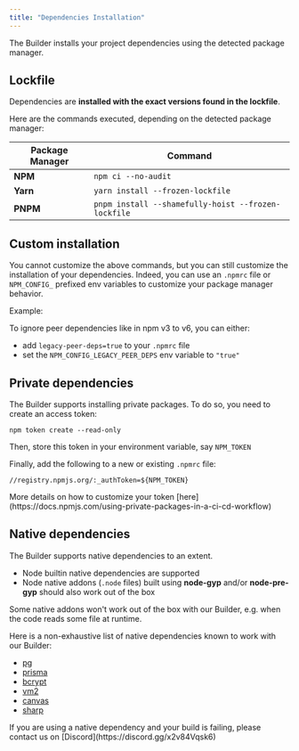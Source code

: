 ```yaml
---
title: "Dependencies Installation"
---
```


The Builder installs your project dependencies using the detected package
manager.

## Lockfile

Dependencies are **installed with the exact versions found in the lockfile**.

Here are the commands executed, depending on the detected package manager:

| Package Manager | Command                                             |
| --------------- | --------------------------------------------------- |
| **NPM**         | `npm ci --no-audit`                                 |
| **Yarn**        | `yarn install --frozen-lockfile`                    |
| **PNPM**        | `pnpm install --shamefully-hoist --frozen-lockfile` |

## Custom installation

You cannot customize the above commands, but you can still customize the
installation of your dependencies. Indeed, you can use an `.npmrc` file or
`NPM_CONFIG_` prefixed env variables to customize your package manager behavior.

Example:

To ignore peer dependencies like in npm v3 to v6, you can either:

- add `legacy-peer-deps=true` to your `.npmrc` file
- set the `NPM_CONFIG_LEGACY_PEER_DEPS` env variable to `"true"`

## Private dependencies

The Builder supports installing private packages. To do so, you need to create
an access token:

```
npm token create --read-only
```

Then, store this token in your environment variable, say `NPM_TOKEN`

Finally, add the following to a new or existing `.npmrc` file:

```
//registry.npmjs.org/:_authToken=${NPM_TOKEN}
```

<Tip>
  More details on how to customize your token
  [here](https://docs.npmjs.com/using-private-packages-in-a-ci-cd-workflow)
</Tip>

## Native dependencies

The Builder supports native dependencies to an extent.

- Node builtin native dependencies are supported
- Node native addons (`.node` files) built using **node-gyp** and/or
  **node-pre-gyp** should also work out of the box

Some native addons won't work out of the box with our Builder, e.g. when the
code reads some file at runtime.

Here is a non-exhaustive list of native dependencies known to work with our
Builder:

- [pg](https://www.npmjs.com/package/pg)
- [prisma](https://www.npmjs.com/package/prisma)
- [bcrypt](https://www.npmjs.com/package/bcrypt)
- [vm2](https://www.npmjs.com/package/vm2)
- [canvas](https://www.npmjs.com/package/canvas)
- [sharp](https://www.npmjs.com/package/sharp)

<Tip>
  If you are using a native dependency and your build is failing, please contact
  us on [Discord](https://discord.gg/x2v84Vqsk6)
</Tip>
